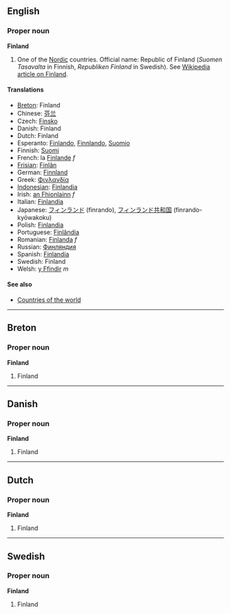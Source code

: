 ==English==
===Proper noun===
'''Finland'''

# One of the [[Nordic]] countries. Official name: Republic of Finland (''Suomen Tasavalta'' in Finnish, ''Republiken Finland'' in Swedish). See [[en:Finland|Wikipedia article on Finland]].

====Translations====
*[[Breton]]: Finland
*Chinese: [[芬兰]]
*Czech: [[Finsko]]
*Danish: Finland
*Dutch: Finland
*Esperanto: [[Finlando]], [[Finnlando]], [[Suomio]]
*Finnish: [[Suomi]]
*French: la [[Finlande]] ''f''
*[[Frisian]]: [[Finlân]]
*German: [[Finnland]]
*Greek: [[Φινλανδία]]
*[[Indonesian]]: [[Finlandia]]
*Irish: [[an Fhionlainn]] ''f''
*Italian: [[Finlandia]]
*Japanese: [[フィンランド]] (finrando), [[フィンランド]][[共和国]] (finrando-kyōwakoku)
*Polish: [[Finlandia]]
*Portuguese: [[Finlândia]]
*Romanian: [[Finlanda]] ''f''
*Russian: [[Финляндия]]
*Spanish: [[Finlandia]]
*Swedish: Finland
*Welsh: [[y Ffindir]] ''m''

====See also====
*[[Countries of the world]]

----
==Breton==
===Proper noun===
'''Finland'''

#Finland

----
==Danish==
===Proper noun===
'''Finland'''

#Finland

----
==Dutch==
===Proper noun===
'''Finland'''

#Finland

----
==Swedish==
===Proper noun===
'''Finland'''

#Finland